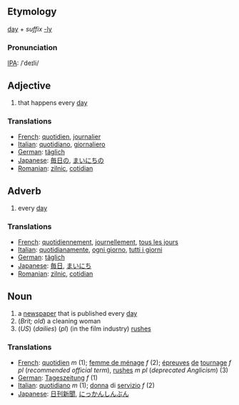 == Etymology ==
[[day]] + ''suffix'' [[-ly]]

=== Pronunciation ===
[[IPA]]: /ˈdeɪli/

== Adjective ==

# that happens every [[day]]

=== Translations ===

*[[French]]: [[quotidien]], [[journalier]]
*[[Italian]]: [[quotidiano]], [[giornaliero]]
*[[German]]: [[täglich]]
*[[Japanese]]: [[毎日の]], [[まいにちの]]
*[[Romanian]]: [[zilnic]], [[cotidian]]

== Adverb ==

# every [[day]]

=== Translations ===

*[[French]]: [[quotidiennement]], [[journellement]], [[tous les jours]]
*[[Italian]]: [[quotidianamente]], [[ogni giorno]], [[tutti i giorni]]
*[[German]]: [[täglich]]
*[[Japanese]]: [[毎日]], [[まいにち]]
*[[Romanian]]: [[zilnic]], [[cotidian]]

== Noun ==

# a [[newspaper]] that is published every [[day]]
# (''Brit; old'') a cleaning woman
# (''US'') (''dailies'') (''pl'') (in the film industry) [[rushes]]

===Translations===
*[[French]]: [[quotidien]] ''m'' (1); [[femme de ménage]] ''f'' (2); [[épreuves]] [[de]] [[tournage]] ''f pl'' (''recommended official term''), [[rushes]] ''m pl'' (''deprecated Anglicism'') (3)
*[[German]]: [[Tageszeitung]] ''f'' (1)
*[[Italian]]: [[quotidiano]] ''m'' (1); [[donna]] di [[servizio]] ''f'' (2)
*[[Japanese]]: [[日刊新聞]], [[にっかんしんぶん]]